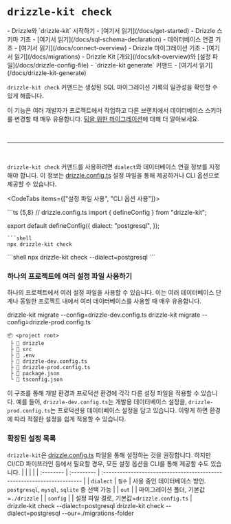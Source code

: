 
# `drizzle-kit check`

<Prerequisites>
- Drizzle와 `drizzle-kit` 시작하기 - [여기서 읽기](/docs/get-started)
- Drizzle 스키마 기초 - [여기서 읽기](/docs/sql-schema-declaration)
- 데이터베이스 연결 기초 - [여기서 읽기](/docs/connect-overview)
- Drizzle 마이그레이션 기초 - [여기서 읽기](/docs/migrations)
- Drizzle Kit [개요](/docs/kit-overview)와 [설정 파일](/docs/drizzle-config-file)
- `drizzle-kit generate` 커맨드 - [여기서 읽기](/docs/drizzle-kit-generate)
</Prerequisites>

`drizzle-kit check` 커맨드는 생성된 SQL 마이그레이션 기록의 일관성을 확인할 수 있게 해줍니다.

이 기능은 여러 개발자가 프로젝트에서 작업하고 다른 브랜치에서 데이터베이스 스키마를 변경할 때 매우 유용합니다. [팀을 위한 마이그레이션](/docs/kit-migrations-for-teams)에 대해 더 알아보세요.

<br/>
<hr/>
<br/>

`drizzle-kit check` 커맨드를 사용하려면 `dialect`와 데이터베이스 연결 정보를 지정해야 합니다. 이 정보는 [drizzle.config.ts](/docs/drizzle-config-file) 설정 파일을 통해 제공하거나 CLI 옵션으로 제공할 수 있습니다.

<CodeTabs items={["설정 파일 사용", "CLI 옵션 사용"]}>
<Section>
```ts {5,8}
// drizzle.config.ts
import { defineConfig } from "drizzle-kit";

export default defineConfig({
  dialect: "postgresql",
});
```
```shell
npx drizzle-kit check
```
</Section>
```shell
npx drizzle-kit check --dialect=postgresql
```
</CodeTabs>


### 하나의 프로젝트에 여러 설정 파일 사용하기

하나의 프로젝트에서 여러 설정 파일을 사용할 수 있습니다. 이는 여러 데이터베이스 단계나 동일한 프로젝트 내에서 여러 데이터베이스를 사용할 때 매우 유용합니다.

<Npx>
  drizzle-kit migrate --config=drizzle-dev.config.ts
  drizzle-kit migrate --config=drizzle-prod.config.ts
</Npx>

```plaintext {5-6}
📦 <project root>
 ├ 📂 drizzle
 ├ 📂 src
 ├ 📜 .env
 ├ 📜 drizzle-dev.config.ts
 ├ 📜 drizzle-prod.config.ts
 ├ 📜 package.json
 └ 📜 tsconfig.json
```

이 구조를 통해 개발 환경과 프로덕션 환경에 각각 다른 설정 파일을 적용할 수 있습니다. 예를 들어, `drizzle-dev.config.ts`는 개발용 데이터베이스 설정을, `drizzle-prod.config.ts`는 프로덕션용 데이터베이스 설정을 담고 있습니다. 이렇게 하면 환경에 따라 적절한 설정을 쉽게 적용할 수 있습니다.


### 확장된 설정 목록

`drizzle-kit`은 [drizzle.config.ts](/docs/drizzle-config-file) 파일을 통해 설정하는 것을 권장합니다. 하지만 CI/CD 파이프라인 등에서 필요할 경우, 모든 설정 옵션을 CLI를 통해 제공할 수도 있습니다.
<rem025/>
|           |            |                                                                         |
| :-------- | :--------- | :---------------------------------------------------------------------- |
| `dialect` | `필수`     | 사용 중인 데이터베이스 방언. `postgresql`, `mysql`, `sqlite` 중 선택 가능 |
| `out`     |            | 마이그레이션 폴더, 기본값=`./drizzle`                                   |
| `config`  |            | 설정 파일 경로, 기본값=`drizzle.config.ts`                              |
<br />
<Npx>
drizzle-kit check --dialect=postgresql
drizzle-kit check --dialect=postgresql --our=./migrations-folder
</Npx>


